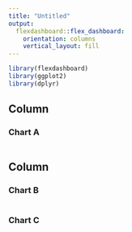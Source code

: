 ```yaml
---
title: "Untitled"
output: 
  flexdashboard::flex_dashboard:
    orientation: columns
    vertical_layout: fill
---
```


```r
library(flexdashboard)
library(ggplot2)
library(dplyr)
```

Column {data-width=650}
-----------------------------------------------------------------------

### Chart A

```r

```

Column {data-width=350}
-----------------------------------------------------------------------

### Chart B

```r


```

### Chart C

```r

```

